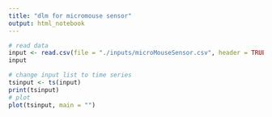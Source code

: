 ```yaml
---
title: "dlm for micromouse sensor"
output: html_notebook
---
```


```r
# read data
input <- read.csv(file = "./inputs/microMouseSensor.csv", header = TRUE)
input
```
```r
# change input list to time series
tsinput <- ts(input)
print(tsinput)
# plot
plot(tsinput, main = "")
```
